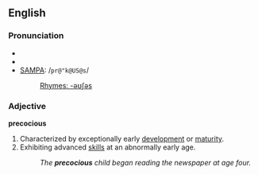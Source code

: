 ==English==
===Pronunciation===
*{{AHD|/prĭ-kō'shəs/}}
*{{IPA|/prəˈkəʊʃəs/}}
*[[w:SAMPA|SAMPA]]: /<tt>pr@"k@US@s</tt>/
*:[[Rhymes:English:-əʊʃəs|Rhymes: -əʊʃəs]]

===Adjective===
'''precocious'''
#Characterized by exceptionally early [[development]] or [[maturity]].
#Exhibiting advanced [[skill]]s at an abnormally early age.
#:''The '''precocious''' child began reading the newspaper at age four.''